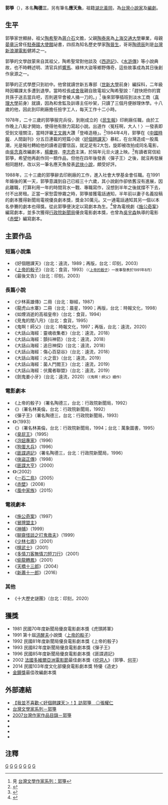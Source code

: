 {{藝人
|姓名 = 郭箏
|類型 = 編劇
|圖片 =<!--建議使用自由版權圖像-->
|圖片尺寸 =
|圖片簡介 =
|本名 = 陶德三
|外文名 =
|外文 = 
|羅馬拼音 = Kuo Cheng
|英文名 =
|暱稱 =
|其他藝名 = 應天魚
|國籍 = {{ROC}}
|民族 =
|籍貫 = [[湖北省|湖北]][[黄冈市|黃岡]]
|出生日期 = {{birth date and age|1955|8|24}}
|出生地點 = {{TWN}}[[臺北市|臺北市]]
|逝世日期 =
|逝世地點 =
|職業 = 作家、編劇
|語言 =
|教育程度 = 世界新聞專科學校、[[真理大學|淡水工商]]肄業
|宗教信仰 =
|配偶 = {{marriage|林美倫|1991}}
|兒女 = 三子：陶滸、陶漢、陶漁
|父母 = 父：陶泰來；母：晏章沅
|音樂類型 =
|演奏樂器 =
|出道地點 =
|出道作 =
|出道日期 =
|代表作 =
|活躍年代 =
|唱片公司 =
|經紀公司 =
|網站 =
|相關團體 =
|獎項 =
|IMDb = 1171056
|現任成員 =
|過往成員 =
|音樂專輯 =
|電影 =
|主持節目 =
|電視劇 =
|廣播劇 =
|舞台劇 =
|書籍 =
}}
'''郭箏'''（{{bd|1955年|8月24日|||catIdx=G郭}}），本名'''陶德三'''，另有筆名'''應天魚'''，祖籍[[湖北|湖北]][[黃岡|黃岡]]，為[[台灣|台灣]][[小說家|小說家]]及[[編劇|編劇]]。

==生平==
郭箏家世顯赫，祖父[[陶希聖|陶希聖]]為[[蔣介石|蔣介石]]文膽，父親[[陶泰來|陶泰來]]為[[上海交通大學|上海交通大學]]畢業，母親[[晏章沅|晏章沅]]曾任[[駐泰國台北經濟文化辦事處|駐泰國大使館]]祕書，四叔為知名歷史學家[[陶晉生|陶晉生]]，哥哥[[陶德辰|陶德辰]]則是[[台灣新浪潮電影|台灣新浪潮電影]]健將之一。

郭箏的文學啟蒙來自其祖父，陶希聖常對他談及《[[西遊記|西遊記]]》、《[[水滸傳|水滸傳]]》等小說典故，也不時轉述明、清官兵抓[[響馬|響馬]]、綠林大盜等鄉野傳奇，這些故事成為其日後創作泉源之一。

郭箏的正式學歷只到初中。他曾就讀世新五專部（[[世新大學|世新大學]]前身）編採科，二年級時因曠課太多遭到退學。當時校長[[成舍我|成舍我]]親自致電祖父陶希聖說：「趕快把你的寶貝孫子送去當兵吧，否則遲早會被人捅一刀的。」<ref>見 [http://www.rti.org.tw/ajax/recommend/Literator_content.aspx?id=214 台灣文學作家系列：郭箏]{{dead link|date=2018年4月 |bot=InternetArchiveBot |fix-attempted=yes }}</ref> 後來郭箏插班到淡水工商（[[真理大學|真理大學]]前身）就讀，因為和舍監及訓導主任吵架，只讀了三個月便辦理休學。十八歲的他，因此到印刷廠擔任撿字工人，每天工作十二小時。

1978年，二十三歲的郭箏服完兵役，到剛成立的《[[民生報|民生報]]》印刷廠任職，由於工作晚上八點才開始，使得他有餘力寫起小說。出道作〈冤枉啊，大人！〉一發表即受到文壇關注，當時評審[[王文興_(作家)|王文興]]大讚「登峰造極」。<ref>{{cite news|url=https://talk.ltn.com.tw/article/paper/1220185|title=人物專訪》大俠寫劇懶人包 大綱一行就夠了|author=楊媛婷|publisher=《[[自由時報|自由時報]]》|date=2018-07-29}}</ref>1984年4月，郭箏在《[[中國時報|中國時報]]．人間副刊》分五日連載的短篇小說〈[[好個翹課天|好個翹課天]]〉暴紅，在台灣造成一股風潮，光是報社轉給他的讀者迴響信函，就足足有2大包，旋即被改拍成同名電影，由[[吳念真|吳念真]]改編劇本，[[楊慶煌|楊慶煌]]、[[李志奇|李志奇]]主演，於隔年元旦火速上映。<ref>{{cite news|url=https://tw.appledaily.com/headline/20180906/4O5KJNWM3IPRNFFDGVH5D4WFDY/|title=【蘋中人】亦文亦俠二刀流 郭箏|author=楊泰興|publisher=《[[蘋果日報_(台灣)|蘋果日報]]》|date=2018-09-06}}</ref>有讀者寫信給郭箏，希望他再創作同一類作品，但他在四年後發表〈彈子王〉之後，就沒再發展相同題材，改以另一筆名應天魚發表[[武俠小說|武俠小說]]，頗受好評。

1988年，三十三歲的郭箏辭去印刷廠的工作，進入社會大學基金會任職。在1991年婚後的某一天，郭箏意識到自己已經三十六歲，其小說創作卻依舊沒有進展，因此離職，打算利用一年的時間背水一戰、專職寫作，沒想到半年之後就撐不下去，付不出房租。正當一家愁雲慘霧之時，郭箏接獲電話通知，半年前以妻子名義投稿的劇本獲得新聞局電視優良劇本獎，獎金30萬元。又一通電話通知其另一個以本名參賽的劇本也得獎。從此郭箏便決定以寫劇本為生。<ref>{{cite news|url=https://www.mirrormedia.mg/story/20180518pol001/|title=【一鏡到底】武俠工人　郭箏|author=陳昌遠|publisher=《[[鏡週刊|鏡週刊]]》|date=2018-05-21}}</ref>曾為電視劇《[[施公奇案_(台灣)|施公奇案]]》編寫劇本，並多次獲得[[行政院新聞局|行政院新聞局]]優良電影劇本獎，也曾為[[吳宇森|吳宇森]]執導的電影《[[赤壁_(電影)|赤壁]]》編寫劇本。

==主要作品==
===短篇小說集===
*《好個翹課天》（台北：遠流，1989；再版，台北：印刻，2003）
*《[[上帝的骰子|上帝的骰子]]》（台北：食貨，1993）<small>（〈[[上帝的骰子|上帝的骰子]]〉一故事發表於1991年8月）</small>
*《最後文告》（台北：印刻，2003）

===長篇小說===
*《少林英雄傳》二冊（台北：聯經，1987）
*《龍虎山水寨》二冊（台北：晨星，1990；再版，台北：時報文化，1998）
*《如煙消逝的高祖皇帝》（台北：食貨，1994）
*《見鬼的閏八月》（台北：食貨，1995）
*《鬼啊！師父》（台北：時報文化，1997；再版，台北：遠流，2020）
*《大話山海經：靈魂收集者》（台北：遠流，2018）
*《大話山海經：顫抖神箭》（台北：遠流，2018）
*《大話山海經：追日神探》（台北：遠流，2018）
*《大話山海經：傷心百惡谷》（台北：遠流，2018）
*《大話山海經：火之音》（台北：遠流，2019）
*《大話山海經：菌人鬥閻王》（台北：遠流，2019）
*《大話山海經：伏魔者聯盟》（台北：遠流，2019）
*《劍鬼姜小牙》（台北：遠流，2020）<small>（《鬼啊！師父》續作）</small>

===電影劇本===
*《上帝的骰子》（署名陶德三，台北：行政院新聞局，1992）
*《{{link-en|國道封閉|Wolves Cry Under the Moon}}》（署名林美倫，台北：行政院新聞局，1992）
*《彈子王》（署名陶德三，台北：行政院新聞局，1993）
*《{{link-en|十八 (電影)|18 (film)|十八}}》（1993）
*《{{link-en|去年冬天|Heartbreak Island}}》（署名林美倫，台北：行政院新聞局，1994；台北：萬象圖書，1995）
*《[[臭屁王|臭屁王]]》（1995）
*《[[泡妞專家|泡妞專家]]》（1996）
*《[[狗蛋大兵|狗蛋大兵]]》（1996）
*《[[匪諜週記|匪諜週記]]》（署名陶德三，台北：行政院新聞局，1996）
*《[[俠盜正傳|俠盜正傳]]》（1998）
*《[[匪諜大亨|匪諜大亨]]》（2000）
*《{{link-en|挖洞人|The Rule of the Game}}》（2002）
*《[[一石二鳥|一石二鳥]]》（2005）
*《[[赤壁_(電影)|赤壁]]》（2008）
*《[[風中家族|風中家族]]》（2015）

===電視劇本===
*《[[施公奇案_(台灣)|施公奇案]]》（1997）
*《[[冒牌盟主|冒牌盟主]]》
*《[[神捕|神捕]]》（1999）
*《[[聊齋怪談之打鬼救夫|聊齋怪談之打鬼救夫]]》（1999）
*《[[少林七崁|少林七崁]]》（2001）
*《[[棋武士|棋武士]]》（2001）
*《[[多情刀客無情刀短刀行|多情刀客無情刀短刀行]]》（2001）
*《[[偷龍轉鳳|偷龍轉鳳]]》（2001）
*《[[天橋十三郎|天橋十三郎]]》（2004）
*《[[新蕭十一郎|新蕭十一郎]]》（2016）

===其他===
*《十大歷史謎團》（台北：印刻，2020）

==獲獎==
*1981 民國70年度新聞局優良電影劇本獎《虎頭將軍》
*1991 第十屆[[洪醒夫|洪醒夫]]小說獎〈[[上帝的骰子|上帝的骰子]]〉
*1992 民國81年度新聞局優良電影劇本獎《上帝的骰子》
*1993 民國82年度新聞局優良電影劇本獎《彈子王》
*1996 民國85年度新聞局優良電影劇本獎《匪諜週記》
*2002 [[法國|法國]][[多維爾亞洲電影節|多維爾亞洲電影節]]最佳劇本獎《[[挖洞人|挖洞人]]》（郭箏、[[何平_(台灣導演)|何平]]）
*2014 民國103年度文化部優良電影劇本獎 特優《造史》
*[[金鐘獎|金鐘獎]]最佳改編劇本獎

==外部連結==
*[https://web.archive.org/web/20130504215048/http://blog.chinatimes.com/rennychang/archive/2006/02/21/41603.html 【我並不喜歡＜好個翹課天＞！】訪郭箏　◎張耀仁]
*[http://www.rti.org.tw/ajax/recommend/Literator_content.aspx?id=214 台灣文學家系列－郭箏]{{dead link|date=2018年4月 |bot=InternetArchiveBot |fix-attempted=yes }}
*[http://www3.nmtl.gov.tw/Writer2/writer_detail.php?id=1491 2007台灣作家作品目錄－郭箏] {{Wayback|url=http://www3.nmtl.gov.tw/Writer2/writer_detail.php?id=1491 |date=20160304075213 }}
* {{imdb name|1171056}}{{en}}
* {{Amg name|234007}}
* {{hkmdb name|10944}}
* {{Mtime people|1429530}}

== 注釋 ==
{{Reflist}}

[[Category:陶姓|G]]
[[Category:台灣小說家|G]]
[[Category:武俠小說作家|G]]
[[Category:台湾编剧|G]]
[[Category:世界新聞專科學校校友|G]]
[[Category:真理大學校友|G]]
[[Category:湖北裔台灣人|G]]